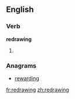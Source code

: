 ==English==

===Verb===
'''redrawing'''

# {{present participle of|[[redraw]]}}

===Anagrams===
* [[rewarding#English|rewarding]]

[[fr:redrawing]]
[[zh:redrawing]]